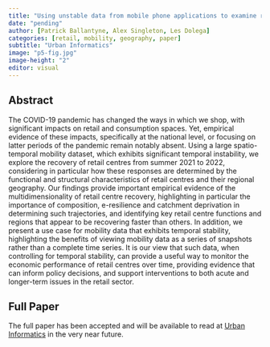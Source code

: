 ```yaml
---
title: "Using unstable data from mobile phone applications to examine recent trajectories of retail centre recovery"
date: "pending"
author: [Patrick Ballantyne, Alex Singleton, Les Dolega]
categories: [retail, mobility, geography, paper]
subtitle: "Urban Informatics"
image: "p5-fig.jpg"
image-height: "2"
editor: visual
---
```


## Abstract

The COVID-19 pandemic has changed the ways in which we shop, with significant impacts on retail and consumption spaces. Yet, empirical evidence of these impacts, specifically at the national level, or focusing on latter periods of the pandemic remain notably absent. Using a large spatio-temporal mobility dataset, which exhibits significant temporal instability, we explore the recovery of retail centres from summer 2021 to 2022, considering in particular how these responses are determined by the functional and structural characteristics of retail centres and their regional geography. Our findings provide important empirical evidence of the multidimensionality of retail centre recovery, highlighting in particular the importance of composition, e-resilience and catchment deprivation in determining such trajectories, and identifying key retail centre functions and regions that appear to be recovering faster than others. In addition, we present a use case for mobility data that exhibits temporal stability, highlighting the benefits of viewing mobility data as a series of snapshots rather than a complete time series. It is our view that such data, when controlling for temporal stability, can provide a useful way to monitor the economic performance of retail centres over time, providing evidence that can inform policy decisions, and support interventions to both acute and longer-term issues in the retail sector.

## Full Paper

The full paper has been accepted and will be available to read at [Urban Informatics](https://www.springer.com/journal/44212) in the very near future. 
